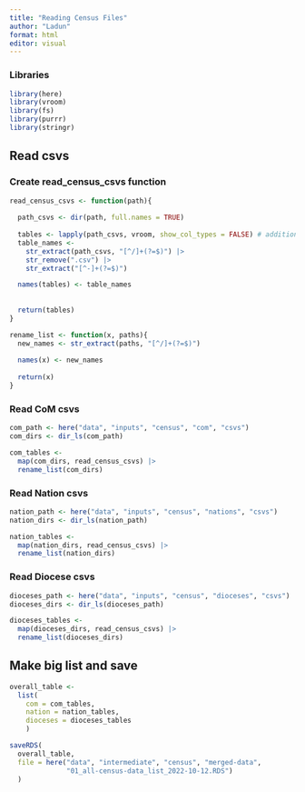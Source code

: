 ```yaml
---
title: "Reading Census Files"
author: "Ladun"
format: html
editor: visual
---
```


### Libraries

```r
library(here)
library(vroom)
library(fs)
library(purrr)
library(stringr)
```

## Read csvs

### Create read_census_csvs function

```r
read_census_csvs <- function(path){
  
  path_csvs <- dir(path, full.names = TRUE)
  
  tables <- lapply(path_csvs, vroom, show_col_types = FALSE) # additional arg to avoid huge visual clutter
  table_names <-
    str_extract(path_csvs, "[^/]+(?=$)") |>
    str_remove(".csv") |> 
    str_extract("[^-]+(?=$)")

  names(tables) <- table_names
  
  
  return(tables)
}

rename_list <- function(x, paths){
  new_names <- str_extract(paths, "[^/]+(?=$)")
  
  names(x) <- new_names
  
  return(x)
}

```

### Read CoM csvs

```r
com_path <- here("data", "inputs", "census", "com", "csvs")
com_dirs <- dir_ls(com_path)

com_tables <-
  map(com_dirs, read_census_csvs) |>
  rename_list(com_dirs)
```

### Read Nation csvs

```r
nation_path <- here("data", "inputs", "census", "nations", "csvs")
nation_dirs <- dir_ls(nation_path)

nation_tables <-
  map(nation_dirs, read_census_csvs) |> 
  rename_list(nation_dirs)
```

### Read Diocese csvs

```r
dioceses_path <- here("data", "inputs", "census", "dioceses", "csvs")
dioceses_dirs <- dir_ls(dioceses_path)

dioceses_tables <-
  map(dioceses_dirs, read_census_csvs) |> 
  rename_list(dioceses_dirs)
```

## Make big list and save

```r

overall_table <-
  list(
    com = com_tables,
    nation = nation_tables,
    dioceses = dioceses_tables
    )

saveRDS(
  overall_table,
  file = here("data", "intermediate", "census", "merged-data",
              "01_all-census-data_list_2022-10-12.RDS")
  )
```
